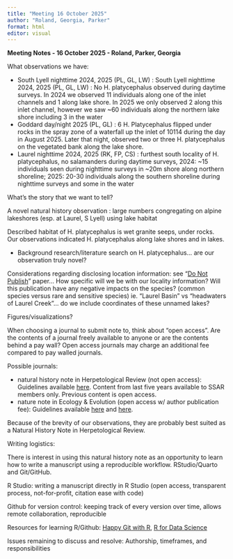 ```yaml
---
title: "Meeting 16 October 2025"
author: "Roland, Georgia, Parker"
format: html
editor: visual
---
```


**Meeting Notes - 16 October 2025 - Roland, Parker, Georgia**

What observations we have:

-   South Lyell nighttime 2024, 2025 (PL, GL, LW) : South Lyell nighttime 2024, 2025 (PL, GL, LW) : No H. platycephalus observed during daytime surveys. In 2024 we observed 11 individuals along one of the inlet channels and 1 along lake shore. In 2025 we only observed 2 along this inlet channel, however we saw \~60 individuals along the northern lake shore including 3 in the water
-   Goddard day/night 2025 (PL, GL) : 6 H. Platycephalus flipped under rocks in the spray zone of a waterfall up the inlet of 10114 during the day in August 2025. Later that night, observed two or three H. platycephalus on the vegetated bank along the lake shore.
-   Laurel nighttime 2024, 2025 (RK, FP, CS) : furthest south locality of H. platycephalus, no salamanders during daytime surveys, 2024: \~15 individuals seen during nighttime surveys in \~20m shore along northern shoreline; 2025: 20-30 individuals along the southern shoreline during nighttime surveys and some in the water

What’s the story that we want to tell?

A novel natural history observation : large numbers congregating on alpine lakeshores (esp. at Laurel, S Lyell) using lake habitat

Described habitat of H. platycephalus is wet granite seeps, under rocks. Our observations indicated H. platycephalus along lake shores and in lakes.

-   Background research/literature search on H. platycephalus… are our observation truly novel?

Considerations regarding disclosing location information: see “[Do Not Publish](https://library.iucn-isg.org/documents/2017/Lindenmayer_2017_Science.pdf)” paper… How specific will we be with our locality information? Will this publication have any negative impacts on the species? (common species versus rare and sensitive species) ie. “Laurel Basin” vs “headwaters of Laurel Creek”... do we include coordinates of these unnamed lakes?

Figures/visualizations?

When choosing a journal to submit note to, think about "open access". Are the contents of a journal freely available to anyone or are the contents behind a pay wall? Open access journals may charge an additional fee compared to pay walled journals.

Possible journals:

-   natural history note in Herpetological Review (not open access): Guidelines available [here](https://ssarherps.org/wp-content/uploads/2020/02/NatHistNotes_FormattingGuidelines-Feb2020-1.pdf). Content from last five years available to SSAR members only. Previous content is open access.
-   nature note in Ecology & Evolution (open access w/ author publication fee): Guidelines available [here](https://onlinelibrary.wiley.com/doi/full/10.1002/ece3.6534) and [here](https://onlinelibrary.wiley.com/page/journal/20457758/homepage/forauthors.html).

Because of the brevity of our observations, they are probably best suited as a Natural History Note in Herpetological Review.

Writing logistics:

There is interest in using this natural history note as an opportunity to learn how to write a manuscript using a reproducible workflow. RStudio/Quarto and Git/GitHub.

R Studio: writing a manuscript directly in R Studio (open access, transparent process, not-for-profit, citation ease with code)

Github for version control: keeping track of every version over time, allows remote collaboration, reproducible

Resources for learning R/Github: [Happy Git with R](https://happygitwithr.com/), [R for Data Science](https://r4ds.had.co.nz/)

Issues remaining to discuss and resolve: Authorship, timeframes, and responsibilities
